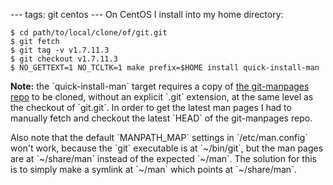 ---
tags: git centos
---
On CentOS I install into my home directory:

<pre lang="shell">$ cd path/to/local/clone/of/git.git
$ git fetch
$ git tag -v v1.7.11.3
$ git checkout v1.7.11.3
$ NO_GETTEXT=1 NO_TCLTK=1 make prefix=$HOME install quick-install-man</pre>

'''Note:''' the `quick-install-man` target requires a copy of [http://git.kernel.org/?p=git/git-manpages.git;a=summary the git-manpages repo] to be cloned, without an explicit `.git` extension, at the same level as the checkout of `git.git`. In order to get the latest man pages I had to manually fetch and checkout the latest `HEAD` of the git-manpages repo.

Also note that the default `MANPATH_MAP` settings in `/etc/man.config` won't work, because the `git` executable is at `~/bin/git`, but the man pages are at `~/share/man` instead of the expected `~/man`. The solution for this is to simply make a symlink at `~/man` which points at `~/share/man`.
